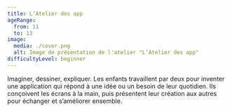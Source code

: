 ```yaml
---
title: L’Atelier des app
ageRange: 
  from: 11
  to: 13
image: 
  media: ./cover.png
  alt: Image de présentation de l'atelier "L’Atelier des app"
difficultyLevel: beginner
---
```

Imaginer, dessiner, expliquer. Les enfants travaillent par deux pour inventer une application qui répond à une idée ou un besoin de leur quotidien. Ils conçoivent les écrans à la main, puis présentent leur création aux autres pour échanger et s’améliorer ensemble.
